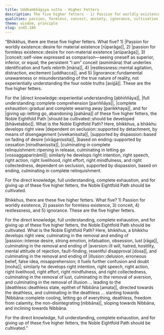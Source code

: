 ```yaml
---
title: Uddhambhāgiya sutta - Higher Fetters
description: The five higher fetters - 1) Passion for worldly existence, 2) passion for formless existence, 3) conceit, 4) restlessness, and 5) ignorance - are described in brief. The Noble Eightfold Path is the way for direct knowledge, full understanding, complete exhaustion, and giving up of these five higher fetters.
qualities: passion, formless, conceit, anxiety, ignorance, cultivation, direct knowledge, complete comprehension
theme: wisdom, principle
slug: sn45.180
---
```


“Bhikkhus, there are these five higher fetters. What five? 1) |Passion for worldly existence::desire for material existence [rūparāga]|, 2) |passion for formless existence::desire for non-material existence [arūparāga]|, 3) |conceit::self-view expressed as comparison—seeing oneself as superior, inferior, or equal; the persistent “I am” conceit (asmimāna) that underlies identification and fuels rebirth [māna]|, 4) |restlessness::mental agitation, distraction, excitement [uddhacca]|, and 5) |ignorance::fundamental unawareness or misunderstanding of the true nature of reality, not experientially understanding the four noble truths [avijjā]|. These are the five higher fetters.

For the |direct knowledge::experiential understanding [abhiññāya]|, |full understanding::complete comprehension [pariññāya]|, |complete exhaustion::gradual and complete wearing away [parikkhaya]|, and for |giving up::letting go, abandoning [pahāna]| of these five higher fetters, the Noble Eightfold Path |should be cultivated::should be developed [bhāvetabbo]|. What is the Noble Eightfold Path? Here, bhikkhus, a bhikkhu develops right view |dependent on seclusion::supported by detachment, by means of disengagement [vivekanissita]|, |supported by dispassion::based on fading of desire [virāganissita]|, |based on ending::supported by cessation [nirodhanissita]|, |culminating in complete relinquishment::ripening in release, culminating in letting go [vossaggapariṇāmī]|; similarly he develops right intention, right speech, right action, right livelihood, right effort, right mindfulness, and right collectedness, dependent on seclusion, supported by dispassion, based on ending, culminating in complete relinquishment.

For the direct knowledge, full understanding, complete exhaustion, and for giving up of these five higher fetters, the Noble Eightfold Path should be cultivated.

Bhikkhus, there are these five higher fetters. What five? 1) Passion for worldly existence, 2) passion for formless existence, 3) conceit, 4) restlessness, and 5) ignorance. These are the five higher fetters.

For the direct knowledge, full understanding, complete exhaustion, and for giving up of these five higher fetters, the Noble Eightfold Path should be cultivated. What is the Noble Eightfold Path? Here, bhikkhus, a bhikkhu develops right view, culminating in the removal and ending of |passion::intense desire, strong emotion, infatuation, obsession, lust [rāga]|, culminating in the removal and ending of |aversion::ill will, hatred, hostility, mental attitude of rejection, fault-finding, resentful disapproval [dosa]|, and culminating in the removal and ending of |illusion::delusion, erroneous belief, false idea, misapprehension; it fuels further confusion and doubt [moha]|; similarly he develops right intention, right speech, right action, right livelihood, right effort, right mindfulness, and right collectedness, culminating in the removal of lust, culminating in the removal of aversion, and culminating in the removal of illusion ... leading to the |deathless::deathless state, epithet of Nibbāna [amata]|, directed towards the deathless, and culminating in the deathless ... slanting towards |Nibbāna::complete cooling, letting go of everything, deathless, freedom from calamity, the non-disintegrating [nibbāna]|, sloping towards Nibbāna, and inclining towards Nibbāna.

For the direct knowledge, full understanding, complete exhaustion, and for giving up of these five higher fetters, the Noble Eightfold Path should be cultivated.”